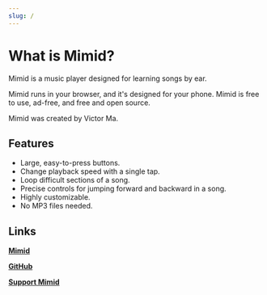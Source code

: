 ```yaml
---
slug: /
---
```


# What is Mimid?

Mimid is a music player designed for learning songs by ear.

Mimid runs in your browser, and it's designed for your phone.
Mimid is free to use, ad-free, and free and open source.

Mimid was created by Victor Ma.

## Features

- Large, easy-to-press buttons.
- Change playback speed with a single tap.
- Loop difficult sections of a song.
- Precise controls for jumping forward and backward in a song.
- Highly customizable.
- No MP3 files needed.

## Links

[**Mimid**](https://mimid.app/)

[**GitHub**](https://github.com/vic-ma/mimid)

[**Support Mimid**](https://ko-fi.com/mimid)
